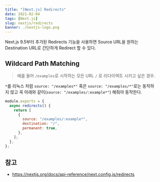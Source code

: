 ```yaml
---
title: "[Next.js] Redirects"
date: 2021-02-04
tags: [Next.js]
slug: nextjs/redirects
banner: ./nextjs-logo.png
---
```


Next.js 9.5부터 추가된 Redirects 기능을 사용하면 Source URL을 원하는 Destination URL로 간단하게 Redirect 할 수 있다.

## Wildcard Path Matching

> 예를 들어 `/examples`로 시작하는 모든 URL `/` 로 리다이렉트 시키고 싶은 경우.

`*`를 리눅스 처럼 `source: "/examples*"` 혹은 `source: "/examples/*"`로는 동작하지 않고 꼭 아래와 같이(`source: "/examples/:example*"`) 해줘야 동작한다.

```js
module.exports = {
  async redirects() {
    return [
      {
        source: "/examples/:example*",
        destination: "/",
        permanent: true,
      },
    ];
  },
};
```

## 참고

- https://nextjs.org/docs/api-reference/next.config.js/redirects
